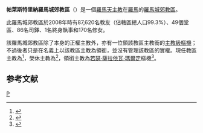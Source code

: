{{Multiple issues|
{{expand|time=2013-10-22T00:10:42+00:00}}
{{Refimprove|time=2020-02-19T18:34:50+00:00}}
}}
{{Infobox diocese
|name = 天主教帕萊斯特里納羅馬城郊教區
|jurisdiction = 
|latin = 
|local =Palestrina
|border = catholic
|image =[[File:080106_001_Palestrina.jpg|250px]]
|image_size =
|image_alt =
|caption =
|location = [[義大利|義大利]]
|rite = [[羅馬禮|羅馬禮]]
|territory =
|population =
|patron =
|province = 羅馬
|established = 
|cathedral = {{link-en|帕萊斯特里納主教座堂|Palestrina Cathedral|聖亞加比多殉道者聖殿主教座堂}}
|co-cathedral =
|leadership = 主教
|website =http://www.diocesipalestrina.it/
|pope = {{incumbent pope}}
|metropolitan =
|ordinary = {{link-it|毛祿·帕爾梅賈尼|Mauro Parmeggiani}}
|coadjutor bishop =
|auxiliary =
|emeritus = {{link-it|道明·西加利尼|Domenico Sigalini}}
|map = [[File:Palestrina_diocesi.png|250px]]
|map_caption = 羅馬城郊教區管轄圖
}}
'''帕萊斯特里納羅馬城郊教區'''（{{lang-la|Palestrina}}）是一個[[羅馬天主教|羅馬天主教]]在[[羅馬|羅馬]]的[[羅馬城郊教區|羅馬城郊教區]]。

此羅馬城郊教區於2008年時有87,620名教友（佔轄區總人口99.3%）、49個堂區、86名司鐸、1名終身執事和170名修女。

該羅馬城郊教區除了本身的正權主教外，亦有一位領該教區主教銜的[[樞機#位階|主教級樞機]]；不過後者只是在名義上以該教區主教為領銜，並沒有管理該教區的實權。現任教區主教為{{link-it|毛祿·帕爾梅賈尼|Mauro Parmeggiani}}<ref>{{cite web |title=Resignations and Appointments, 19.02.2019 |url=https://press.vatican.va/content/salastampa/en/bollettino/pubblico/2019/02/19/190219a.html |publisher=Holy See Press Office |accessdate=2019-04-20 |archiveurl=https://web.archive.org/web/20190420075823/https://press.vatican.va/content/salastampa/en/bollettino/pubblico/2019/02/19/190219a.html |archivedate=2019-04-20 |language=en |date=2019-02-19 |dead-url=no }}</ref>，榮休主教為{{link-it|道明·西加利尼|Domenico Sigalini}}<ref>{{cite press release |title=Rinunce e nomine, 31.07.2017 |url=https://press.vatican.va/content/salastampa/it/bollettino/pubblico/2017/07/31/0500/01106.html |publisher=Sala Stampa della Santa Sede |accessdate=2020-03-02 |archiveurl=https://web.archive.org/web/20200302083810/https://press.vatican.va/content/salastampa/it/bollettino/pubblico/2017/07/31/0500/01106.html |archivedate=2020-03-02 |language=it |date=2017-07-31 |dead-url=no }}</ref>，領銜主教為[[若瑟·薩拉依瓦·瑪爾定|若瑟·薩拉依瓦·瑪爾定]]樞機<ref>{{cite web |last1=Miranda |first1=Salvador |title=Suburbicarian Dioceses and Cardinal Patriarchs of Oriental Rite |url=https://webdept.fiu.edu/~mirandas/sub-sees.htm |publisher=Florida International University |accessdate=2020-02-26 |archiveurl=https://web.archive.org/web/20200226165310/https://webdept.fiu.edu/~mirandas/sub-sees.htm |archivedate=2020-02-26 |language=en |dead-url=no }}</ref>。

==参考文献==
{{reflist}}

{{意大利天主教教區}}
[[Category:羅馬城郊教區|P]]